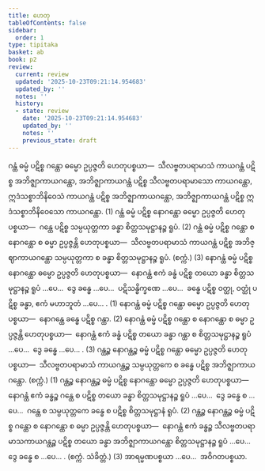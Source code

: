 ```yaml
---
title: ဟေတု
tableOfContents: false
sidebar:
  order: 1
type: tipitaka
basket: ab
book: p2
review:
  current: review
  updated: '2025-10-23T09:21:14.954683'
  updated_by: ''
  notes: ''
  history:
  - state: review
    date: '2025-10-23T09:21:14.954683'
    updated_by: ''
    notes: ''
    previous_state: draft
---
```



<ReviewStatus review={frontmatter.review} showDetails={true} />

<HypothesisAnnotation frontmatter={frontmatter} />

<DynamicBreadcrumb />

<Division number="1" book="p2" e="ch" v="38" p="154">

<Paragraph number="1613" book="p2">
ဂန္ထံ ဓမ္မံ ပဋိစ္စ ဂန္ထော ဓမ္မော ဥပ္ပဇ္ဇတိ ဟေတုပစ္စယာ—  သီလဗ္ဗတပရာမာသံ ကာယဂန္ထံ ပဋိစ္စ အဘိဇ္ဈာကာယဂန္ထော, အဘိဇ္ဈာကာယဂန္ထံ ပဋိစ္စ သီလဗ္ဗတပရာမာသော ကာယဂန္ထော, ဣဒံသစ္စာဘိနိဝေသံ ကာယဂန္ထံ ပဋိစ္စ အဘိဇ္ဈာကာယဂန္ထော, အဘိဇ္ဈာကာယဂန္ထံ ပဋိစ္စ ဣဒံသစ္စာဘိနိဝေသော ကာယဂန္ထော. (1)
</Paragraph>

<Paragraph number="1614" book="p2">
ဂန္ထံ ဓမ္မံ ပဋိစ္စ နောဂန္ထော ဓမ္မော ဥပ္ပဇ္ဇတိ ဟေတုပစ္စယာ—  ဂန္ထေ ပဋိစ္စ သမ္ပယုတ္တကာ ခန္ဓာ စိတ္တသမုဋ္ဌာနဉ္စ ရူပံ. (2)
</Paragraph>

<Paragraph number="1615" book="p2">
ဂန္ထံ ဓမ္မံ ပဋိစ္စ ဂန္ထော စ နောဂန္ထော စ ဓမ္မာ ဥပ္ပဇ္ဇန္တိ ဟေတုပစ္စယာ—  သီလဗ္ဗတပရာမာသံ ကာယဂန္ထံ ပဋိစ္စ အဘိဇ္ဈာကာယဂန္ထော သမ္ပယုတ္တကာ စ ခန္ဓာ စိတ္တသမုဋ္ဌာနဉ္စ ရူပံ. (စက္ကံ.) (3)
</Paragraph>

</Division>
<Division number="2" book="p2" e="ch" v="38" p="154">

<Paragraph number="1616" book="p2">
နောဂန္ထံ ဓမ္မံ ပဋိစ္စ နောဂန္ထော ဓမ္မော ဥပ္ပဇ္ဇတိ ဟေတုပစ္စယာ—  နောဂန္ထံ ဧကံ ခန္ဓံ ပဋိစ္စ တယော ခန္ဓာ စိတ္တသမုဋ္ဌာနဉ္စ ရူပံ …ပေ…  ဒွေ ခန္ဓေ …ပေ…  ပဋိသန္ဓိက္ခဏေ …ပေ…  ခန္ဓေ ပဋိစ္စ ဝတ္ထု, ဝတ္ထုံ ပဋိစ္စ ခန္ဓာ, ဧကံ မဟာဘူတံ …ပေ… . (1)
</Paragraph>

<Paragraph number="1617" book="p2">
နောဂန္ထံ ဓမ္မံ ပဋိစ္စ ဂန္ထော ဓမ္မော ဥပ္ပဇ္ဇတိ ဟေတုပစ္စယာ—  နောဂန္ထေ ခန္ဓေ ပဋိစ္စ ဂန္ထာ. (2)
</Paragraph>

<Paragraph number="1618" book="p2">
နောဂန္ထံ ဓမ္မံ ပဋိစ္စ ဂန္ထော စ နောဂန္ထော စ ဓမ္မာ ဥပ္ပဇ္ဇန္တိ ဟေတုပစ္စယာ—  နောဂန္ထံ ဧကံ ခန္ဓံ ပဋိစ္စ တယော ခန္ဓာ ဂန္ထာ စ စိတ္တသမုဋ္ဌာနဉ္စ ရူပံ …ပေ…  ဒွေ ခန္ဓေ …ပေ… . (3)
</Paragraph>

</Division>
<Division number="3" book="p2" e="ch" v="38" p="154">

<Paragraph number="1619" book="p2">
ဂန္ထဉ္စ နောဂန္ထဉ္စ ဓမ္မံ ပဋိစ္စ ဂန္ထော ဓမ္မော ဥပ္ပဇ္ဇတိ ဟေတုပစ္စယာ—  သီလဗ္ဗတပရာမာသံ ကာယဂန္ထဉ္စ သမ္ပယုတ္တကေ စ ခန္ဓေ ပဋိစ္စ အဘိဇ္ဈာကာယဂန္ထော. (စက္ကံ.) (1)
</Paragraph>

<Paragraph number="1620" book="p2">
ဂန္ထဉ္စ နောဂန္ထဉ္စ ဓမ္မံ ပဋိစ္စ နောဂန္ထော ဓမ္မော ဥပ္ပဇ္ဇတိ ဟေတုပစ္စယာ—  နောဂန္ထံ ဧကံ ခန္ဓဉ္စ ဂန္ထေ စ ပဋိစ္စ တယော ခန္ဓာ စိတ္တသမုဋ္ဌာနဉ္စ ရူပံ …ပေ…  ဒွေ ခန္ဓေ စ …ပေ…  ဂန္ထေ စ သမ္ပယုတ္တကေ ခန္ဓေ စ ပဋိစ္စ စိတ္တသမုဋ္ဌာနံ ရူပံ. (2)
</Paragraph>

<Paragraph number="1621" book="p2">
ဂန္ထဉ္စ နောဂန္ထဉ္စ ဓမ္မံ ပဋိစ္စ ဂန္ထော စ နောဂန္ထော စ ဓမ္မာ ဥပ္ပဇ္ဇန္တိ ဟေတုပစ္စယာ—  နောဂန္ထံ ဧကံ ခန္ဓဉ္စ သီလဗ္ဗတပရာမာသကာယဂန္ထဉ္စ ပဋိစ္စ တယော ခန္ဓာ အဘိဇ္ဈာကာယဂန္ထော စိတ္တသမုဋ္ဌာနဉ္စ ရူပံ …ပေ…  ဒွေ ခန္ဓေ စ …ပေ… . (စက္ကံ. သံခိတ္တံ.) (3)
</Paragraph>

<Paragraph number="1622" book="p2">
အာရမ္မဏပစ္စယာ …ပေ…  အဝိဂတပစ္စယာ.
</Paragraph>
</Division>
